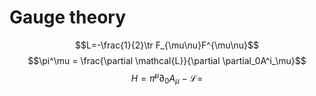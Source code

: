 # Gauge theory

$$L=-\frac{1}{2}\tr F_{\mu\nu}F^{\mu\nu}$$
$$\pi^\mu  = \frac{\partial \mathcal{L}}{\partial \partial_0A^i_\mu}$$
$$H = \dot{\pi}^\mu\partial_0 A_\mu -\mathcal{L}=$$
